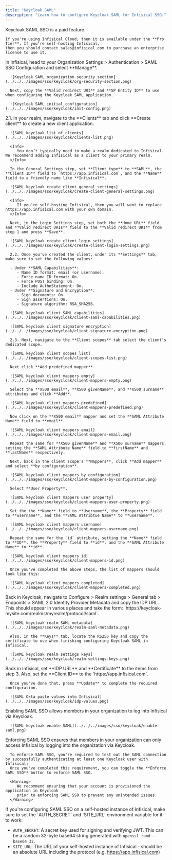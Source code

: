 ```yaml
---
title: "Keycloak SAML"
description: "Learn how to configure Keycloak SAML for Infisical SSO."
---
```


<Info>
    Keycloak SAML SSO is a paid feature.
   
    If you're using Infisical Cloud, then it is available under the **Pro Tier**. If you're self-hosting Infisical,
    then you should contact sales@infisical.com to purchase an enterprise license to use it.
</Info>

<Steps>
   <Step title="Prepare the SAML SSO configuration in Infisical">
      In Infisical, head to your Organization Settings > Authentication > SAML SSO Configuration and select **Manage**.
      
      ![Keycloak SAML organization security section](../../../images/sso/keycloak/org-security-section.png)
      
      Next, copy the **Valid redirect URI** and **SP Entity ID** to use when configuring the Keycloak SAML application.
      
      ![Keycloak SAML initial configuration](../../../images/sso/keycloak/init-config.png)
   </Step>
   <Step title="Create a SAML client application in Keycloak">
      2.1. In your realm, navigate to the **Clients** tab and click **Create client** to create a new client application.
      
      ![SAML keycloak list of clients](../../../images/sso/keycloak/clients-list.png)
      
      <Info>
         You don’t typically need to make a realm dedicated to Infisical. We recommend adding Infisical as a client to your primary realm.
      </Info>
      
      In the General Settings step, set **Client type** to **SAML**, the **Client ID** field to `https://app.infisical.com`, and the **Name** field to a friendly name like **Infisical**.
      
      ![SAML keycloak create client general settings](../../../images/sso/keycloak/create-client-general-settings.png)
      
      <Info>
         If you’re self-hosting Infisical, then you will want to replace https://app.infisical.com with your own domain.
      </Info>
      
      Next, in the Login Settings step, set both the **Home URL** field and **Valid redirect URIs** field to the **Valid redirect URI** from step 1 and press **Save**.
      
      ![SAML keycloak create client login settings](../../../images/sso/keycloak/create-client-login-settings.png)
      
      2.2. Once you've created the client, under its **Settings** tab, make sure to set the following values:
      
      - Under **SAML Capabilities**:
         - Name ID format: email (or username).
         - Force name ID format: On.
         - Force POST binding: On.
         - Include AuthnStatement: On.
      - Under **Signature and Encryption**:
         - Sign documents: On.
         - Sign assertions: On.
         - Signature algorithm: RSA_SHA256.

      ![SAML keycloak client SAML capabilities](../../../images/sso/keycloak/client-saml-capabilities.png)
      
      ![SAML keycloak client signature encryption](../../../images/sso/keycloak/client-signature-encryption.png)
      
      2.3. Next, navigate to the **Client scopes** tab select the client's dedicated scope.
      
      ![SAML keycloak client scopes list](../../../images/sso/keycloak/client-scopes-list.png)
      
      Next click **Add predefined mapper**.
      
      ![SAML keycloak client mappers empty](../../../images/sso/keycloak/client-mappers-empty.png)
      
      Select the **X500 email**, **X500 givenName**, and **X500 surname** attributes and click **Add**.
      
      ![SAML keycloak client mappers predefined](../../../images/sso/keycloak/client-mappers-predefined.png)
      
      Now click on the **X500 email** mapper and set the **SAML Attribute Name** field to **email**. 

      ![SAML keycloak client mappers email](../../../images/sso/keycloak/client-mappers-email.png)
      
      Repeat the same for **X500 givenName** and **X500 surname** mappers, setting the **SAML Attribute Name** field to **firstName** and **lastName** respectively.
      
      Next, back in the client scope's **Mappers**, click **Add mapper** and select **by configuration**.
      
      ![SAML keycloak client mappers by configuration](../../../images/sso/keycloak/client-mappers-by-configuration.png)
      
      Select **User Property**.
      
      ![SAML keycloak client mappers user property](../../../images/sso/keycloak/client-mappers-user-property.png)

      Set the the **Name** field to **Username**, the **Property** field to **username**, and the **SAML Attribtue Name** to **username**.
      
      ![SAML keycloak client mappers username](../../../images/sso/keycloak/client-mappers-username.png)
      
      Repeat the same for the `id` attribute, setting the **Name** field to **ID**, the **Property** field to **id**, and the **SAML Attribute Name** to **id**.
      
      ![SAML keycloak client mappers id](../../../images/sso/keycloak/client-mappers-id.png)
      
      Once you've completed the above steps, the list of mappers should look like this:
      
      ![SAML keycloak client mappers completed](../../../images/sso/keycloak/client-mappers-completed.png)
   </Step>
   <Step title="Retrieve Identity Provider (IdP) Information from Keycloak">
      Back in Keycloak, navigate to Configure > Realm settings > General tab > Endpoints > SAML 2.0 Identity Provider Metadata and copy the IDP URL. This should appear in various places and take the form: `https://keycloak-mysite.com/realms/myrealm/protocol/saml`.
      
      ![SAML keycloak realm SAML metadata](../../../images/sso/keycloak/realm-saml-metadata.png)
      
      Also, in the **Keys** tab, locate the RS256 key and copy the certificate to use when finishing configuring Keycloak SAML in Infisical.
      
      ![SAML keycloak realm settings keys](../../../images/sso/keycloak/realm-settings-keys.png)
   </Step>
   <Step title="Finish configuring SAML in Infisical">
      Back in Infisical, set **IDP URL** and **Certificate** to the items from step 3. Also, set the **Client ID** to the `https://app.infisical.com`.
      
      Once you've done that, press **Update** to complete the required configuration.

      ![SAML Okta paste values into Infisical](../../../images/sso/keycloak/idp-values.png)
   </Step>
   <Step title="Enable SAML SSO in Infisical">
      Enabling SAML SSO allows members in your organization to log into Infisical via Keycloak.

      ![SAML keycloak enable SAML](../../../images/sso/keycloak/enable-saml.png)
   </Step>
   <Step title="Enforce SAML SSO in Infisical">
      Enforcing SAML SSO ensures that members in your organization can only access Infisical
      by logging into the organization via Keycloak.
 
      To enforce SAML SSO, you're required to test out the SAML connection by successfully authenticating at least one Keycloak user with Infisical;
      Once you've completed this requirement, you can toggle the **Enforce SAML SSO** button to enforce SAML SSO.

      <Warning>
         We recommend ensuring that your account is provisioned the application in Keycloak
         prior to enforcing SAML SSO to prevent any unintended issues.
      </Warning>
   </Step>
</Steps>

<Note>
   If you're configuring SAML SSO on a self-hosted instance of Infisical, make sure to
   set the `AUTH_SECRET` and `SITE_URL` environment variable for it to work:
   
   - `AUTH_SECRET`: A secret key used for signing and verifying JWT. This can be a random 32-byte base64 string generated with `openssl rand -base64 32`.
   - `SITE_URL`: The URL of your self-hosted instance of Infisical - should be an absolute URL including the protocol (e.g. https://app.infisical.com)
</Note>